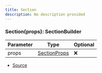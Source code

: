 ```yaml
---
title: Section
description: No description provided
---
```



### Section(props): SectionBuilder

| Parameter | Type | Optional |
| ----------- | ----------- | ----------- |
| props | [SectionProps](/docs/api-reference/types/SectionProps) | ❌ |


- [Source](https://github.com/underctrl-io/commandkit/blob/141d1404ab18a8e659209a0fab65466bf3b6dd85/packages/commandkit/src/components/v2/section.ts#L14)